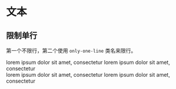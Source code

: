 
# 文本

## 限制单行

第一个不限行，第二个使用 `only-one-line` 类名来限行。

<CodeDemo>
  <div className="flex gap-2">
    <div className="bg-bw-300 flex-1 h-20">
      lorem ipsum dolor sit amet, consectetur lorem ipsum dolor sit amet, consectetur
    </div>
    <div className="only-one-line bg-bw-300 flex-1 h-20">
      lorem ipsum dolor sit amet, consectetur lorem ipsum dolor sit amet, consectetur
    </div>
  </div>
</CodeDemo>
